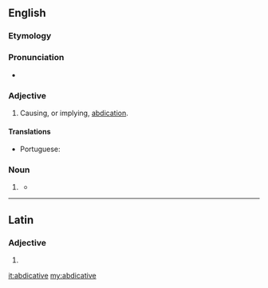 ==English==

===Etymology===
{{suffix|abdicat|ive|lang=en}}

===Pronunciation===
* {{a|US}} {{IPA|/ˈæb.dəˌkeɪ.tɪv/|/ˈæb.dəˌkə.tɪv/|lang=en}}

===Adjective===
{{en-adj}}

# {{context|rare|lang=en}} Causing, or implying, [[abdication]].

====Translations====
{{trans-top|(rare) causing, or implying, abdication}}
* Portuguese: {{t|pt|abdicativo}}
{{trans-mid}}
{{trans-bottom}}

===Noun===
{{en-noun}}

# {{context|logic|lang=en}} {{rfdef|lang=en}}
#* {{quote-book|title=The Logic of Apuleius|author=David Londey|year=1987|passage=The fourth mood is that which brings together directly a particular '''abdicative''' from a particular dedicative and a universal '''abdicative''', e.g., ''Some just thing is honourable, no honourable thing is base, therefore some just thing is not base.''}}

----

==Latin==

===Adjective===
{{la-adj-form|abdicatīve}}

# {{inflection of|abdicatīvus||voc|m|s|lang=la}}

[[it:abdicative]]
[[my:abdicative]]